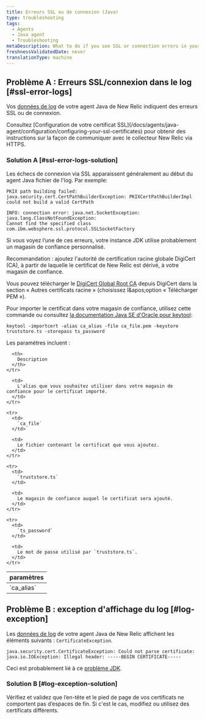 ```yaml
---
title: Erreurs SSL ou de connexion (Java)
type: troubleshooting
tags:
  - Agents
  - Java agent
  - Troubleshooting
metaDescription: What to do if you see SSL or connection errors in your New Relic Java app's logs.
freshnessValidatedDate: never
translationType: machine
---
```


## Problème A : Erreurs SSL/connexion dans le log [#ssl-error-logs]

Vos [données de log](/docs/agents/java-agent/troubleshooting/generate-debug-logs-troubleshooting-java) de votre agent Java de New Relic indiquent des erreurs SSL ou de connexion.

<Callout variant="tip">
  Consultez [Configuration de votre certificat SSL](/docs/agents/java-agent/configuration/configuring-your-ssl-certificates) pour obtenir des instructions sur la façon de communiquer avec le collecteur New Relic via HTTPS.
</Callout>

### Solution A [#ssl-error-logs-solution]

Les échecs de connexion via SSL apparaissent généralement au début du agent Java fichier de l'log. Par exemple:

```
PKIX path building failed: java.security.cert.CertPathBuilderException: PKIXCertPathBuilderImpl could not build a valid CertPath
```

```
INFO: connection error: java.net.SocketException: java.lang.ClassNotFoundException: 
Cannot find the specified class com.ibm.websphere.ssl.protocol.SSLSocketFactory
```

Si vous voyez l’une de ces erreurs, votre instance JDK utilise probablement un magasin de confiance personnalisé.

Recommandation : ajoutez l'autorité de certification racine globale DigiCert (CA), à partir de laquelle le certificat de New Relic est dérivé, à votre magasin de confiance.

Vous pouvez télécharger le [DigiCert Global Root CA](https://www.digicert.com/kb/digicert-root-certificates.htm) depuis DigiCert dans la section « Autres certificats racine » (choisissez l&amp;apos;option « Télécharger PEM »).

Pour importer le certificat dans votre magasin de confiance, utilisez cette commande ou consultez [la documentation Java SE d'Oracle pour keytool](https://docs.oracle.com/javase/6/docs/technotes/tools/solaris/keytool.html):

```
keytool -importcert -alias ca_alias -file ca_file.pem -keystore truststore.ts -storepass ts_password
```

Les paramètres incluent :

<table>
  <thead>
    <tr>
      <th>
        paramètres
      </th>

      <th>
        Description
      </th>
    </tr>
  </thead>

  <tbody>
    <tr>
      <td>
        `ca_alias`
      </td>

      <td>
        L'alias que vous souhaitez utiliser dans votre magasin de confiance pour le certificat importé.
      </td>
    </tr>

    <tr>
      <td>
        `ca_file`
      </td>

      <td>
        Le fichier contenant le certificat que vous ajoutez.
      </td>
    </tr>

    <tr>
      <td>
        `truststore.ts`
      </td>

      <td>
        Le magasin de confiance auquel le certificat sera ajouté.
      </td>
    </tr>

    <tr>
      <td>
        `ts_password`
      </td>

      <td>
        Le mot de passe utilisé par `truststore.ts`.
      </td>
    </tr>
  </tbody>
</table>

## Problème B : exception d'affichage du log [#log-exception]

Les [données de log](/docs/agents/java-agent/troubleshooting/generate-debug-logs-troubleshooting-java) de votre agent Java de New Relic affichent les éléments suivants : `CertificateException`.

```
java.security.cert.CertificateException: Could not parse certificate: java.io.IOException: Illegal header: -----BEGIN CERTIFICATE-----
```

Ceci est probablement lié à ce [problème JDK](https://bugs.openjdk.java.net/browse/JDK-8208602).

### Solution B [#log-exception-solution]

Vérifiez et validez que l’en-tête et le pied de page de vos certificats ne comportent pas d’espaces de fin. Si c'est le cas, modifiez ou utilisez des certificats différents.